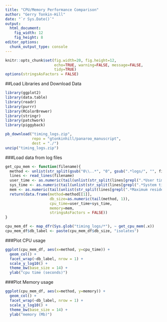 ```yaml
---
title: "CPU/Memory Performance Comparison"
author: "Gerry Tonkin-Hill"
date: "`r Sys.Date()`"
output: 
  html_document:
    fig_width: 12
    fig_height: 8
editor_options: 
  chunk_output_type: console
---
```


```r
knitr::opts_chunk$set(fig.width=20, fig.height=12,
                      echo=TRUE, warning=FALSE, message=FALSE,
                      tidy=TRUE)
options(stringsAsFactors = FALSE)
```

##Load Libraries and Download Data

```r
library(ggplot2)
library(data.table)
library(readr)
library(purrr)
library(RColorBrewer)
library(stringr)
library(patchwork)
library(piggyback)
```

```r
pb_download("timing_logs.zip", 
            repo = "gtonkinhill/panaroo_manuscript", 
            dest = "./")
unzip("timing_logs.zip")
```

###Load data from log files

```r
get_cpu_mem <- function(filename){
  method <- unlist(str_split(gsub("0\\..*", "0", gsub(".*logs/", "", filename)), "_"))
  lines <- read_lines(filename)
  user_time <- as.numeric(tail(unlist(str_split(lines[grepl(".*User time .*", lines)], "\\s+")), n=1))
  sys_time <- as.numeric(tail(unlist(str_split(lines[grepl(".*System time .*", lines)], "\\s+")), n=1))
  mem <- as.numeric(tail(unlist(str_split(lines[grepl(".*Maximum resident set size .*", lines)], "\\s+")), n=1))*1e-3
  return(data.frame(method=method[[1]], 
                    db_size=as.numeric(tail(method, 1)), 
                    cpu_time=user_time+sys_time, 
                    memory=mem, 
                    stringsAsFactors = FALSE))
}

cpu_mem_df <- map_dfr(Sys.glob("timing_logs/*"), ~ get_cpu_mem(.x))
cpu_mem_df$db_label <- paste(cpu_mem_df$db_size, "isolates")
```

###Plot CPU usage

```r
ggplot(cpu_mem_df, aes(x=method, y=cpu_time)) + 
  geom_col() +
  facet_wrap(~db_label, nrow = 1) +
  scale_y_log10() +
  theme_bw(base_size = 14) +
  ylab("cpu time (seconds)")
```

###Plot Memory usage

```r
ggplot(cpu_mem_df, aes(x=method, y=memory)) + 
  geom_col() +
  facet_wrap(~db_label, nrow = 1) +
  scale_y_log10() +
  theme_bw(base_size = 14) +
  ylab("memory (Mb)")
```




